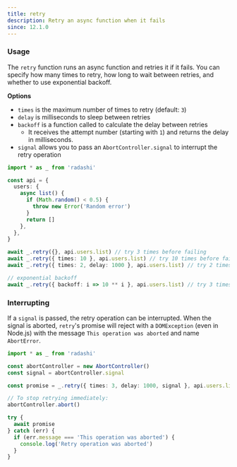 ```yaml
---
title: retry
description: Retry an async function when it fails
since: 12.1.0
---
```


### Usage

The `retry` function runs an async function and retries it if it fails. You can specify how many times to retry, how long to wait between retries, and whether to use exponential backoff.

**Options**

- `times` is the maximum number of times to retry (default: `3`)
- `delay` is milliseconds to sleep between retries
- `backoff` is a function called to calculate the delay between retries
  - It receives the attempt number (starting with `1`) and returns the delay in milliseconds.
- `signal` allows you to pass an `AbortController.signal` to interrupt the retry operation

```ts
import * as _ from 'radashi'

const api = {
  users: {
    async list() {
      if (Math.random() < 0.5) {
        throw new Error('Random error')
      }
      return []
    },
  },
}

await _.retry({}, api.users.list) // try 3 times before failing
await _.retry({ times: 10 }, api.users.list) // try 10 times before failing
await _.retry({ times: 2, delay: 1000 }, api.users.list) // try 2 times with 1 second delay

// exponential backoff
await _.retry({ backoff: i => 10 ** i }, api.users.list) // try 3 times with 10, 100, 1000 ms delay
```

### Interrupting

If a `signal` is passed, the retry operation can be interrupted. When the signal is aborted, `retry`'s promise will reject with a `DOMException` (even in Node.js) with the message `This operation was aborted` and name `AbortError`.

```ts
import * as _ from 'radashi'

const abortController = new AbortController()
const signal = abortController.signal

const promise = _.retry({ times: 3, delay: 1000, signal }, api.users.list)

// To stop retrying immediately:
abortController.abort()

try {
  await promise
} catch (err) {
  if (err.message === 'This operation was aborted') {
    console.log('Retry operation was aborted')
  }
}
```
